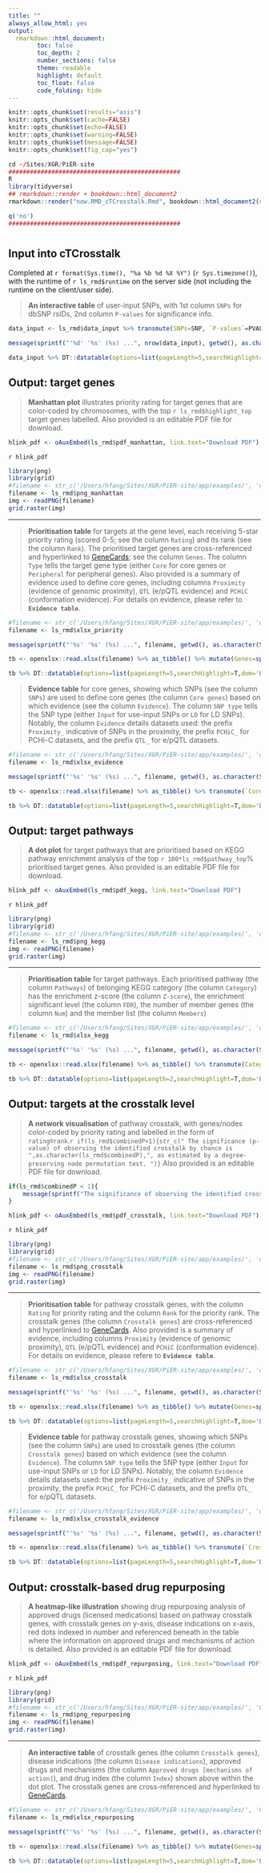 ```yaml
---
title: ""
always_allow_html: yes
output:
  rmarkdown::html_document:
        toc: false
        toc_depth: 2
        number_sections: false
        theme: readable
        highlight: default
        toc_float: false
        code_folding: hide
---
```


```r
knitr::opts_chunk$set(results="asis")
knitr::opts_chunk$set(cache=FALSE)
knitr::opts_chunk$set(echo=FALSE)
knitr::opts_chunk$set(warning=FALSE)
knitr::opts_chunk$set(message=FALSE)
knitr::opts_chunk$set(fig_cap="yes")
```

```r
cd ~/Sites/XGR/PiER-site
################################################
R
library(tidyverse)
## rmarkdown::render + bookdown::html_document2
rmarkdown::render("now.RMD_cTCrosstalk.Rmd", bookdown::html_document2(number_sections=F,theme="readable", hightlight="default"), output_dir="/Users/hfang/Sites/XGR/PiER-site/app/examples")

q('no')
################################################
```


# {.tabset .tabset-fade}


## **Input into cTCrosstalk**
Completed at `r format(Sys.time(), "%a %b %d %X %Y")` (`r Sys.timezone()`), with the runtime of `r ls_rmd$runtime` on the server side (not including the runtime on the client/user side).

> **An interactive table** of user-input SNPs, with 1st column `SNPs` for dbSNP rsIDs, 2nd column `P-values` for significance info.

```r
data_input <- ls_rmd$data_input %>% transmute(SNPs=SNP, `P-values`=PVALUE)

message(sprintf("'%d' '%s' (%s) ...", nrow(data_input), getwd(), as.character(Sys.time())), appendLF=TRUE)

data_input %>% DT::datatable(options=list(pageLength=5,searchHighlight=T,dom='Bfrtip',buttons=c('csv','copy'), dom='t',scrollX=T), style='default', caption="", rownames=FALSE, escape=F, extensions=c('Buttons'))
```


## **Output: target genes**

> **Manhattan plot** illustrates priority rating for target genes that are color-coded by chromosomes, with the top `r ls_rmd$highlight_top` target genes labelled. Also provided is an editable PDF file for download.

```r
hlink_pdf <- oAuxEmbed(ls_rmd$pdf_manhattan, link.text="Download PDF")
```
<div class="text-right">`r hlink_pdf`</div>

```r
library(png)
library(grid)
#filename <- str_c('/Users/hfang/Sites/XGR/PiER-site/app/examples/', 'dTarget_manhattan.png')
filename <- ls_rmd$png_manhattan
img <- readPNG(filename)
grid.raster(img)
```

<hr>

> **Prioritisation table** for targets at the gene level, each receiving 5-star priority rating (scored 0-5; see the column `Rating`) and its rank (see the column `Rank`). The prioritised target genes are cross-referenced and hyperlinked to [GeneCards](https://www.genecards.org); see the column `Genes`. The column `Type` tells the target gene type (either `Core` for core genes or `Peripheral` for peripheral genes). Also provided is a summary of evidence used to define core genes, including columns `Proximity` (evidence of genomic proximity), `QTL` (e/pQTL evidence) and `PCHiC` (conformation evidence). For details on evidence, please refer to **`Evidence table`**.

```r
#filename <- str_c('/Users/hfang/Sites/XGR/PiER-site/app/examples/', 'dTarget_priority.xlsx')
filename <- ls_rmd$xlsx_priority

message(sprintf("'%s' '%s' (%s) ...", filename, getwd(), as.character(Sys.time())), appendLF=TRUE)

tb <- openxlsx::read.xlsx(filename) %>% as_tibble() %>% mutate(Genes=sprintf("<a href='https://www.genecards.org/cgi-bin/carddisp.pl?gene=%s' target='%s''>%s</a>", Gene, Gene, Gene)) %>% transmute(Genes, Rank, Rating, Type, Proximity, QTL, PCHiC, Description)

tb %>% DT::datatable(options=list(pageLength=5,searchHighlight=T,dom='Bfrtip',buttons=c('csv','copy'), dom='t',scrollX=T), style='default', caption="", rownames=FALSE, escape=F, extensions=c('Buttons'))
```

> **Evidence table** for core genes, showing which SNPs (see the column `SNPs`) are used to define core genes (the column `Core genes`) based on which evidence (see the column `Evidence`). The column `SNP type` tells the SNP type (either `Input` for use-input SNPs or `LD` for LD SNPs). Notably, the column `Evidence` details datasets used: the prefix `Proximity_` indicative of SNPs in the proximity, the prefix `PCHiC_` for PCHi-C datasets, and the prefix `QTL_` for e/pQTL datasets.

```r
#filename <- str_c('/Users/hfang/Sites/XGR/PiER-site/app/examples/', 'dTarget_evidence.xlsx')
filename <- ls_rmd$xlsx_evidence

message(sprintf("'%s' '%s' (%s) ...", filename, getwd(), as.character(Sys.time())), appendLF=TRUE)

tb <- openxlsx::read.xlsx(filename) %>% as_tibble() %>% transmute(`Core genes`=Gene, SNPs=SNP, `SNP type`=SNP_type, Evidence)

tb %>% DT::datatable(options=list(pageLength=5,searchHighlight=T,dom='Bfrtip',buttons=c('csv','copy'), dom='t',scrollX=T), style='default', caption="", rownames=FALSE, escape=F, extensions=c('Buttons'))
```


## **Output: target pathways**

> **A dot plot** for target pathways that are prioritised based on KEGG pathway enrichment analysis of the top `r 100*ls_rmd$pathway_top`% prioritised target genes. Also provided is an editable PDF file for download.

```r
hlink_pdf <- oAuxEmbed(ls_rmd$pdf_kegg, link.text="Download PDF")
```
<div class="text-right">`r hlink_pdf`</div>


```r
library(png)
library(grid)
#filename <- str_c('/Users/hfang/Sites/XGR/PiER-site/app/examples/', 'dTarget_KEGG.png')
filename <- ls_rmd$png_kegg
img <- readPNG(filename)
grid.raster(img)
```

<hr>

> **Prioritisation table** for target pathways. Each prioritised pathway (the column `Pathways`) of belonging KEGG category (the column `Category`) has the enrichment z-score (the column `Z-score`), the enrichment significant level (the column `FDR`), the number of member genes (the column `Num`) and the member list (the column `Members`)

```r
#filename <- str_c('/Users/hfang/Sites/XGR/PiER-site/app/examples/', 'dTarget_KEGG.xlsx')
filename <- ls_rmd$xlsx_kegg

message(sprintf("'%s' '%s' (%s) ...", filename, getwd(), as.character(Sys.time())), appendLF=TRUE)

tb <- openxlsx::read.xlsx(filename) %>% as_tibble() %>% transmute(Category=namespace, Pathways=name, `Z-score`=zscore, FDR=signif(adjp,digits=4), Num=nO, Members=overlap) %>% arrange(FDR)

tb %>% DT::datatable(options=list(pageLength=2,searchHighlight=T,dom='Bfrtip',buttons=c('csv','copy'), dom='t',scrollX=T), style='default', caption="", rownames=FALSE, escape=F, extensions=c('Buttons'))
```


## **Output: targets at the crosstalk level**

> **A network visualisation** of pathway crosstalk, with genes/nodes color-coded by priority rating and labelled in the form of `rating®rank`.`r if(ls_rmd$combinedP<1){str_c(" The significance (p-value) of observing the identified crosstalk by chance is ",as.character(ls_rmd$combinedP),", as estimated by a degree-preserving node permutation test. ")}` Also provided is an editable PDF file for download.

```r
if(ls_rmd$combinedP < 1){
	message(sprintf("The significance of observing the identified crosstalk by chance: P-value = %1.2e (estimated by a degree-preserving node permutation test).", ls_rmd$combinedP), appendLF=TRUE)
}
```

```r
hlink_pdf <- oAuxEmbed(ls_rmd$pdf_crosstalk, link.text="Download PDF")
```
<div class="text-right">`r hlink_pdf`</div>

```r
library(png)
library(grid)
#filename <- str_c('/Users/hfang/Sites/XGR/PiER-site/app/examples/', 'dTarget_crosstalk.png')
filename <- ls_rmd$png_crosstalk
img <- readPNG(filename)
grid.raster(img)
```

<hr>

> **Prioritisation table** for pathway crosstalk genes, with the column `Rating` for priority rating and the column `Rank` for the priority rank. The crosstalk genes (the column `Crosstalk genes`) are cross-referenced and hyperlinked to [GeneCards](https://www.genecards.org). Also provided is a summary of evidence, including columns `Proximity` (evidence of genomic proximity), `QTL` (e/pQTL evidence) and `PCHiC` (conformation evidence). For details on evidence, please refere to **`Evidence table`**.

```r
#filename <- str_c('/Users/hfang/Sites/XGR/PiER-site/app/examples/', 'dTarget_crosstalk.xlsx')
filename <- ls_rmd$xlsx_crosstalk

message(sprintf("'%s' '%s' (%s) ...", filename, getwd(), as.character(Sys.time())), appendLF=TRUE)

tb <- openxlsx::read.xlsx(filename) %>% as_tibble() %>% mutate(Genes=sprintf("<a href='https://www.genecards.org/cgi-bin/carddisp.pl?gene=%s' target='%s''>%s</a>", Gene, Gene, Gene)) %>% transmute(`Crosstalk genes`=Genes, Rank, Rating, Proximity, QTL, PCHiC, Description)

tb %>% DT::datatable(options=list(pageLength=5,searchHighlight=T,dom='Bfrtip',buttons=c('csv','copy'), dom='t',scrollX=T), style='default', caption="", rownames=FALSE, escape=F, extensions=c('Buttons'))
```

> **Evidence table** for pathway crosstalk genes, showing which SNPs (see the column `SNPs`) are used to crosstalk genes (the column `Crosstalk genes`) based on which evidence (see the column `Evidence`). The column `SNP type` tells the SNP type (either `Input` for use-input SNPs or `LD` for LD SNPs). Notably, the column `Evidence` details datasets used: the prefix `Proximity_` indicative of SNPs in the proximity, the prefix `PCHiC_` for PCHi-C datasets, and the prefix `QTL_` for e/pQTL datasets.

```r
#filename <- str_c('/Users/hfang/Sites/XGR/PiER-site/app/examples/', 'dTarget_crosstalk_evidence.xlsx')
filename <- ls_rmd$xlsx_crosstalk_evidence

message(sprintf("'%s' '%s' (%s) ...", filename, getwd(), as.character(Sys.time())), appendLF=TRUE)

tb <- openxlsx::read.xlsx(filename) %>% as_tibble() %>% transmute(`Crosstalk genes`=Gene, SNPs=SNP, `SNP type`=SNP_type, Evidence)

tb %>% DT::datatable(options=list(pageLength=5,searchHighlight=T,dom='Bfrtip',buttons=c('csv','copy'), dom='t',scrollX=T), style='default', caption="", rownames=FALSE, escape=F, extensions=c('Buttons'))
```


## **Output: crosstalk-based drug repurposing**

> **A heatmap-like illustration** showing drug repurposing analysis of approved drugs (licensed medications) based on pathway crosstalk genes, with crosstalk genes on y-axis, disease indications on x-axis, red dots indexed in number and referenced beneath in the table where the information on approved drugs and mechanisms of action is detailed. Also provided is an editable PDF file for download.

```r
hlink_pdf <- oAuxEmbed(ls_rmd$pdf_repurposing, link.text="Download PDF")
```
<div class="text-right">`r hlink_pdf`</div>

```r
library(png)
library(grid)
#filename <- str_c('/Users/hfang/Sites/XGR/PiER-site/app/examples/', 'Crosstalk.approved.png')
filename <- ls_rmd$png_repurposing
img <- readPNG(filename)
grid.raster(img)
```

<hr>

> **An interactive table** of crosstalk genes (the column `Crosstalk genes`), disease indications (the column `Disease indications`), approved drugs and mechanisms (the column `Approved drugs [mechanisms of action]`), and drug index (the column `Index`) shown above within the dot plot. The crosstalk genes are cross-referenced and hyperlinked to [GeneCards](https://www.genecards.org).

```r
#filename <- str_c('/Users/hfang/Sites/XGR/PiER-site/app/examples/', 'Crosstalk.approved.xlsx')
filename <- ls_rmd$xlsx_repurposing

message(sprintf("'%s' '%s' (%s) ...", filename, getwd(), as.character(Sys.time())), appendLF=TRUE)

tb <- openxlsx::read.xlsx(filename) %>% as_tibble() %>% mutate(Genes=sprintf("<a href='https://www.genecards.org/cgi-bin/carddisp.pl?gene=%s' target='%s''>%s</a>", Target, Target, Target)) %>% transmute(`Crosstalk genes`=Genes, `Disease indications`=Disease, `Approved drugs [mechanisms of action]`=Drug, Index=Drug_index)

tb %>% DT::datatable(options=list(pageLength=5,searchHighlight=T,dom='Bfrtip',buttons=c('csv','copy'), dom='t',scrollX=T), style='default', caption="", rownames=FALSE, escape=F, extensions=c('Buttons'))
```